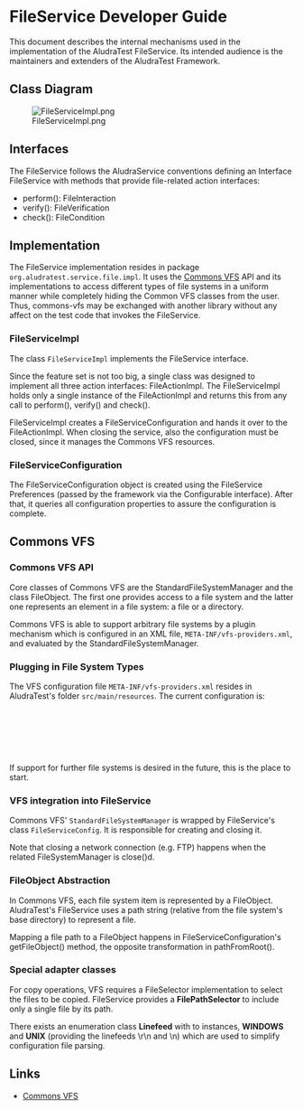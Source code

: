 = FileService Developer Guide =

This document describes the internal mechanisms used in the implementation of the AludraTest FileService. Its intended audience is the maintainers and extenders of the AludraTest Framework.

== Class Diagram ==

[[Image:FileServiceImpl.png]]


== Interfaces ==

The FileService follows the AludraService conventions defining an Interface FileService with methods that provide file-related action interfaces:

* perform(): FileInteraction
* verify(): FileVerification
* check(): FileCondition

== Implementation ==

The FileService implementation resides in package <code>org.aludratest.service.file.impl</code>. It uses the [http://commons.apache.org/proper/commons-vfs/ Commons VFS] API and its implementations to access different types of file systems in a uniform manner while completely hiding the Common VFS classes from the user. Thus, commons-vfs may be exchanged with another library without any affect on the test code that invokes the FileService.

=== FileServiceImpl ===

The class <code>FileServiceImpl</code> implements the FileService interface.

Since the feature set is not too big, a single class was designed to implement all three action interfaces: FileActionImpl. The FileServiceImpl holds only a single instance of the FileActionImpl and returns this from any call to perform(), verify() and check().

FileServiceImpl creates a FileServiceConfiguration and hands it over to the FileActionImpl. When closing the service, also the configuration must be closed, since it manages the Commons VFS resources.

=== FileServiceConfiguration ===

The FileServiceConfiguration object is created using the FileService Preferences (passed by the framework via the Configurable interface). After that, it queries all configuration properties to assure the configuration is complete. 

== Commons VFS ==

=== Commons VFS API ===

Core classes of Commons VFS are the StandardFileSystemManager and the class FileObject. The first one provides access to a file system and the latter one represents an element in a file system: a file or a directory.

Commons VFS is able to support arbitrary file systems by a plugin mechanism which is configured in an XML file, <code>META-INF/vfs-providers.xml</code>, and evaluated by the StandardFileSystemManager.

=== Plugging in File System Types ===

The VFS configuration file <code>META-INF/vfs-providers.xml</code> resides in AludraTest's folder <code>src/main/resources</code>. The current configuration is:

 <?xml version="1.0" encoding="UTF-8"&nbsp;?>
 <providers> 
    <provider class-name="org.apache.commons.vfs2.provider.ftp.FtpFileProvider" />
    <provider class-name="org.apache.commons.vfs2.provider.sftp.SftpFileProvider" />
    <provider class-name="org.apache.commons.vfs2.provider.http.HttpFileProvider" />
    <provider class-name="org.apache.commons.vfs2.provider.https.HttpsFileProvider" />
 </providers>

If support for further file systems is desired in the future, this is the place to start.

=== VFS integration into FileService ===

Commons VFS' <code>StandardFileSystemManager</code> is wrapped by FileService's class <code>FileServiceConfig</code>. It is responsible for creating and closing it.

Note that closing a network connection (e.g. FTP) happens when the related FileSystemManager is close()d.

=== FileObject Abstraction ===

In Commons VFS, each file system item is represented by a FileObject. AludraTest's FileService uses a path string (relative from the file system's base directory) to represent a file.

Mapping a file path to a FileObject happens in FileServiceConfiguration's getFileObject() method, the opposite transformation in pathFromRoot().

=== Special adapter classes ===

For copy operations, VFS requires a FileSelector implementation to select the files to be copied. FileService provides a '''FilePathSelector''' to include only a single file by its path.

There exists an enumeration class '''Linefeed''' with to instances, '''WINDOWS''' and '''UNIX''' (providing the linefeeds \r\n and \n) which are used to simplify configuration file parsing.

== Links ==

* [http://commons.apache.org/proper/commons-vfs/ Commons VFS]
